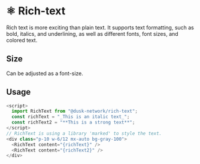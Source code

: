
<Meta title="Docs/components/atoms/RichText" />

# ⚛️ Rich-text

Rich text is more exciting than plain text. It supports text formatting, such as bold, italics, and underlining, as well as different fonts, font sizes, and colored text.

## Size

Can be adjusted as a font-size.

## Usage

```js
<script>
  import RichText from "@dusk-network/rich-text";
  const richText = "_This is an italic text_";
  const richText2 = "**This is a strong text**";
</script>
// RichText is using a library 'marked' to style the text.
<div class="p-10 w-6/12 mx-auto bg-gray-100">
  <RichText content="{richText}" />
  <RichText content="{richText2}" />
</div>
```